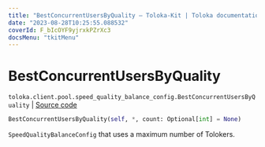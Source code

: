 ```yaml
---
title: "BestConcurrentUsersByQuality — Toloka-Kit | Toloka documentation"
date: "2023-08-28T10:25:55.088532"
coverId: F_bIcOYF9yjrxkPZrXc3
docsMenu: "tkitMenu"
---
```


# BestConcurrentUsersByQuality

`toloka.client.pool.speed_quality_balance_config.BestConcurrentUsersByQuality` | [Source code](https://github.com/Toloka/toloka-kit/blob/v1.2.1/src/client/pool/speed_quality_balance_config.py#L38)

```python
BestConcurrentUsersByQuality(self, *, count: Optional[int] = None)
```

`SpeedQualityBalanceConfig` that uses a maximum number of Tolokers.